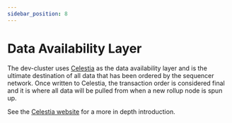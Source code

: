 ```yaml
---
sidebar_position: 8
---
```


# Data Availability Layer


<Deployments />

The dev-cluster uses [Celestia](https://github.com/celestiaorg) as the data
availability layer and is the ultimate destination of all data that has been
ordered by the sequencer network. Once written to Celestia, the transaction
order is considered final and it is where all data will be pulled from when a
new rollup node is spun up.

See the [Celestia website](https://celestia.org/what-is-celestia/) for a more
in depth introduction.
